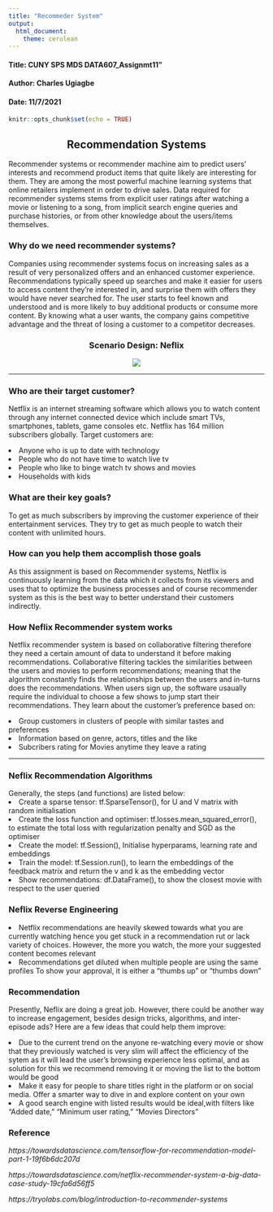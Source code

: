 ---
title: "Recommeder System"
output: 
  html_document:
    theme: cerulean
---

#### Title: CUNY SPS MDS DATA607_Assignmt11"
#### Author: Charles Ugiagbe
#### Date: 11/7/2021


```{r setup, include=FALSE}
knitr::opts_chunk$set(echo = TRUE)
```


<center> <h2>Recommendation Systems </h2></center>
Recommender systems or recommender machine aim to predict users’ interests and recommend product items that quite likely are interesting for them. They are among the most powerful machine learning systems that online retailers implement in order to drive sales. Data required for recommender systems stems from explicit user ratings after watching a movie or listening to a song, from implicit search engine queries and purchase histories, or from other knowledge about the users/items themselves.


###   Why do we need recommender systems?

Companies using recommender systems focus on increasing sales as a result of very personalized offers and an enhanced customer experience.
Recommendations typically speed up searches and make it easier for users to access content they’re interested in, and surprise them with offers they would have never searched for.
The user starts to feel known and understood and is more likely to buy additional products or consume more content. By knowing what a user wants, the company gains competitive advantage and the threat of losing a customer to a competitor decreases.




<center><h3>Scenario Design: Neflix</h3></center>
<center>
<img src = "https://github.com/omocharly/DATA607_PROJECTS/blob/main/Neflix%20image.png?raw=true" />
</center>

--------------------------------------------------------------------------------


<style>
div.aquamarine { background-color:#d9eff9; border-radius: 10px; padding: 5px;}
</style>
<div class = "aquamarine">

###   Who are their target customer?

Netflix is an internet streaming software which allows you to watch content through any internet connected device which include smart TVs, smartphones, tablets, game consoles etc. Netflix has 164 million subscribers globally. 
Target customers are:
  
<li>Anyone who is up to date with technology</li>
<li>People who do not have time to watch live tv</li>
<li>People who like to binge watch tv shows and movies</li>
<li>Households with kids</li>
    
</div> \hfill\break



<style>
div.aquamarine { background-color:#d9eff9; border-radius: 10px; padding: 5px;}
</style>
<div class = "aquamarine"> 

###   What are their key goals?
    
To get as much subscribers by improving the customer experience of their entertainment services. They try to get as much people to watch their content with unlimited hours.
</div> \hfill\break


<style>
div.aquamarine { background-color:#d9eff9; border-radius: 10px; padding: 5px;}
</style>
<div class = "aquamarine">    
    
###   How can you help them accomplish those goals
    
As this assignment is based on Recommender systems, Netflix is continuously learning from the data which it collects from its viewers and uses that to optimize the business processes and of course recommender system as this is the best way to better understand their customers indirectly.
</div> \hfill\break  

###     How Neflix Recommender system works  

Netflix recommender system is based on collaborative filtering therefore they need a certain amount of data to understand it before making recommendations. Collaborative filtering tackles the similarities between the users and movies to perform recommendations; meaning that the algorithm constantly finds the relationships between the users and in-turns does the recommendations.
When users sign up, the software usaually require the individual to choose a few shows to jump start their recommendations. They learn about the customer's preference based on:

<li>Group customers in clusters of people with similar tastes and preferences</li>
<li>Information based on genre, actors, titles and the like</li>
<li>Subcribers rating for Movies anytime they leave a rating</li>

---------------------------------------------------------------------------------

<style>
div.aquamarine { background-color:#d9eff9; border-radius: 10px; padding: 5px;}
</style>
<div class = "aquamarine">  

###   Neflix Recommendation Algorithms

Generally, the steps (and functions) are listed below:
<li>Create a sparse tensor: tf.SparseTensor(), for U and V matrix with random initialisation</li>
<li>Create the loss function and optimiser: tf.losses.mean_squared_error(), to estimate the total loss with regularization penalty and SGD as the optimiser</li>
<li>Create the model: tf.Session(), Initialise hyperparams, learning rate and embeddings</li>
<li>Train the model: tf.Session.run(), to learn the embeddings of the feedback matrix and return the v and k as the embedding vector</li>
<li>Show recommendations: df.DataFrame(), to show the closest movie with respect to the user queried</li>
</div> \hfill\break


###   Neflix Reverse Engineering

<li>Netflix recommendations are heavily skewed towards what you are currently watching hence you get stuck in a recommendation rut or lack variety of choices. However, the more you watch, the more your suggested content becomes relevant</li>
<li>Recommendations get diluted when multiple people are using the same profiles
To show your approval, it is either a "thumbs up" or "thumbs down"</li>


###     Recommendation

Presently, Neflix are doing a great job. However, there could be another way to increase engagement, besides design tricks, algorithms, and inter-episode ads? 
Here are a few ideas that could help them improve:

<li>Due to the current trend on the anyone re-watching every movie or show that they previously watched is very slim will affect the efficiency of the sytem as it will lead the user's browsing experience less optimal, and as solution for this we recommend removing it or moving the list to the bottom would be good</li>

<li>Make it easy for people to share titles right in the platform or on social media. Offer a smarter way to dive in and explore content on your own</li>

<li>A good search engine with listed results would be ideal,with filters like "Added date," "Minimum user rating," "Movies Directors"</li>

###       Reference

*https://towardsdatascience.com/tensorflow-for-recommendation-model-part-1-19f6b6dc207d*

*https://towardsdatascience.com/netflix-recommender-system-a-big-data-case-study-19cfa6d56ff5*

*https://tryolabs.com/blog/introduction-to-recommender-systems*